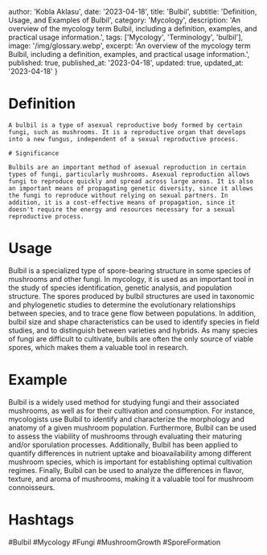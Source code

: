 
  author: 'Kobla Aklasu',
  date: '2023-04-18',
  title: 'Bulbil',
  subtitle: 'Definition, Usage, and Examples of Bulbil',
  category: 'Mycology',
  description: 'An overview of the mycology term Bulbil, including a definition, examples, and practical usage information.',
  tags: ['Mycology', 'Terminology', 'bulbil'],
  image: '/img/glossary.webp',
  excerpt: 'An overview of the mycology term Bulbil, including a definition, examples, and practical usage information.',
  published: true,
  published_at: '2023-04-18',
  updated: true,
  updated_at: '2023-04-18'
}




# Definition
    
    A bulbil is a type of asexual reproductive body formed by certain fungi, such as mushrooms. It is a reproductive organ that develops into a new fungus, independent of a sexual reproductive process.
    
    # Significance
    
    Bulbils are an important method of asexual reproduction in certain types of fungi, particularly mushrooms. Asexual reproduction allows fungi to reproduce quickly and spread across large areas. It is also an important means of propagating genetic diversity, since it allows the fungi to reproduce without relying on sexual partners. In addition, it is a cost-effective means of propagation, since it doesn't require the energy and resources necessary for a sexual reproductive process.

# Usage

Bulbil is a specialized type of spore-bearing structure in some species of mushrooms and other fungi. In mycology, it is used as an important tool in the study of species identification, genetic analysis, and population structure. The spores produced by bulbil structures are used in taxonomic and phylogenetic studies to determine the evolutionary relationships between species, and to trace gene flow between populations. In addition, bulbil size and shape characteristics can be used to identify species in field studies, and to distinguish between varieties and hybrids. As many species of fungi are difficult to cultivate, bulbils are often the only source of viable spores, which makes them a valuable tool in research.

# Example

Bulbil is a widely used method for studying fungi and their associated mushrooms, as well as for their cultivation and consumption. For instance, mycologists use Bulbil to identify and characterize the morphology and anatomy of a given mushroom population. Furthermore, Bulbil can be used to assess the viability of mushrooms through evaluating their maturing and/or sporulation processes. Additionally, Bulbil has been applied to quantify differences in nutrient uptake and bioavailability among different mushroom species, which is important for establishing optimal cultivation regimes. Finally, Bulbil can be used to analyze the differences in flavor, texture, and aroma of mushrooms, making it a valuable tool for mushroom connoisseurs.

# Hashtags

#Bulbil #Mycology #Fungi #MushroomGrowth #SporeFormation

